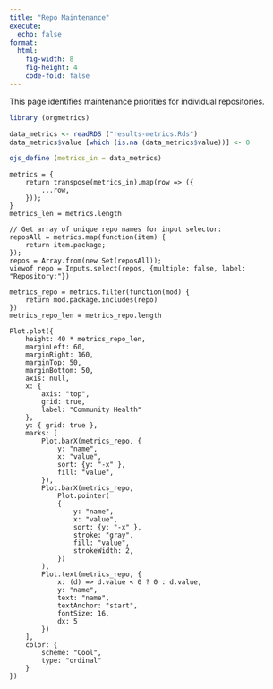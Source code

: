```yaml
---
title: "Repo Maintenance"
execute:
  echo: false
format: 
  html:
    fig-width: 8
    fig-height: 4
    code-fold: false
---
```


This page identifies maintenance priorities for individual repositories.


```r
library (orgmetrics)
```

```r
data_metrics <- readRDS ("results-metrics.Rds")
data_metrics$value [which (is.na (data_metrics$value))] <- 0
```

```r
ojs_define (metrics_in = data_metrics)
```
```ojs
metrics = {
    return transpose(metrics_in).map(row => ({
        ...row,
    }));
}
metrics_len = metrics.length
```

```ojs
// Get array of unique repo names for input selector:
reposAll = metrics.map(function(item) {
    return item.package;
});
repos = Array.from(new Set(reposAll));
viewof repo = Inputs.select(repos, {multiple: false, label: "Repository:"})
```

```ojs
metrics_repo = metrics.filter(function(mod) {
    return mod.package.includes(repo)
})
metrics_repo_len = metrics_repo.length
```

```ojs
Plot.plot({
    height: 40 * metrics_repo_len,
    marginLeft: 60,
    marginRight: 160,
    marginTop: 50,
    marginBottom: 50,
    axis: null,
    x: {
        axis: "top",
        grid: true,
        label: "Community Health"
    },
    y: { grid: true },
    marks: [
        Plot.barX(metrics_repo, {
            y: "name",
            x: "value",
            sort: {y: "-x" },
            fill: "value",
        }),
        Plot.barX(metrics_repo,
            Plot.pointer(
            {
                y: "name",
                x: "value",
                sort: {y: "-x" },
                stroke: "gray",
                fill: "value",
                strokeWidth: 2,
            })
        ),
        Plot.text(metrics_repo, {
            x: (d) => d.value < 0 ? 0 : d.value,
            y: "name",
            text: "name",
            textAnchor: "start",
            fontSize: 16,
            dx: 5
        })
    ],
    color: {
        scheme: "Cool",
        type: "ordinal"
    }
})
```
